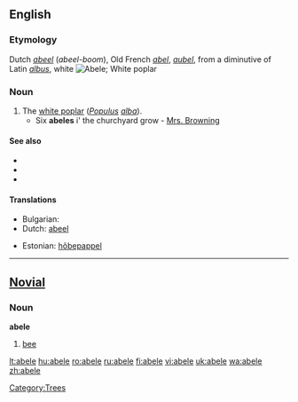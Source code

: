 {{wikipedia}}
{{also|Abele|ābele}}
==English==

===Etymology===
Dutch ''[[abeel]]'' (''abeel-boom''), Old French ''[[abel]]'', ''[[aubel]]'', from a diminutive of Latin ''[[albus]]'', white
[[Image:Czajecice tree 20060812 1401.jpg|thumb|Abele; White poplar]]

===Noun===
{{en-noun}}

# The [[white poplar]] (''[[Populus]] [[alba]]'').
#* Six '''abeles''' i' the churchyard grow - [[Mrs. Browning]]

====See also====
* {{pedialite|Populus alba}}
* {{commonslite|Populus alba}}
* {{specieslite|Populus alba}}

====Translations====
{{trans-top|the white poplar, Populus alba}}
* Bulgarian: {{t|bg|бяла топола |sc=Cyrl}}
* Dutch: [[abeel]] {{m}}
{{trans-mid}}
* Estonian: [[hõbepappel]]
{{trans-bottom}}

[[Category:Trees]]

----

==[[Novial]]==

===Noun===
'''abele'''

# [[bee]]

[[lt:abele]]
[[hu:abele]]
[[ro:abele]]
[[ru:abele]]
[[fi:abele]]
[[vi:abele]]
[[uk:abele]]
[[wa:abele]]
[[zh:abele]]